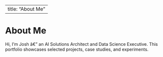 ﻿---
title: "About Me"
---

# About Me
Hi, I'm Josh â€” an AI Solutions Architect and Data Science Executive.
This portfolio showcases selected projects, case studies, and experiments.
